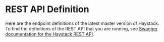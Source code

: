 # REST API Definition

Here are the endpoint definitions of the latest master version of Haystack.
To find the definitions of the REST API that you are running,
see [Swagger documentation for the Haystack REST API](/components/v1.7.0/rest-api#swagger-documentation-for-the-haystack-rest-api).

<div>
    <Swagger />
</div>